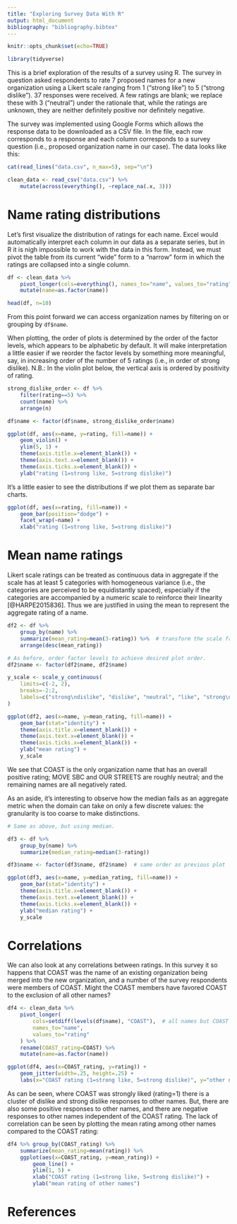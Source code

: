 ```yaml
---
title: "Exploring Survey Data With R"
output: html_document
bibliography: "bibliography.bibtex"
---
```


```r
knitr::opts_chunk$set(echo=TRUE)
```

```r
library(tidyverse)
```

This is a brief exploration of the results of a survey using R.  The survey in question asked respondents to rate 7 proposed names for a new organization using a Likert scale ranging from 1 ("strong like") to 5 ("strong dislike").  37 responses were received.  A few ratings are blank; we replace these with 3 ("neutral") under the rationale that, while the ratings are unknown, they are neither definitely positive nor definitely negative.

The survey was implemented using Google Forms which allows the response data to be downloaded as a CSV file.  In the file, each row corresponds to a response and each column corresponds to a survey question (i.e., proposed organization name in our case).  The data looks like this:

```r
cat(read_lines("data.csv", n_max=5), sep="\n")
```

```r
clean_data <- read_csv("data.csv") %>%
    mutate(across(everything(), ~replace_na(.x, 3)))
```

# Name rating distributions

Let's first visualize the distribution of ratings for each name.  Excel would automatically interpret each column in our data as a separate series, but in R it is nigh impossible to work with the data in this form.  Instead, we must pivot the table from its current "wide" form to a "narrow" form in which the ratings are collapsed into a single column.

```r
df <- clean_data %>%
    pivot_longer(cols=everything(), names_to="name", values_to="rating") %>%
    mutate(name=as.factor(name))

head(df, n=10)
```

From this point forward we can access organization names by filtering on or grouping by `df$name`.

When plotting, the order of plots is determined by the order of the factor levels, which appears to be alphabetic by default.  It will make interpretation a little easier if we reorder the factor levels by something more meaningful, say, in increasing order of the number of 5 ratings (i.e., in order of strong dislike).  N.B.: In the violin plot below, the vertical axis is ordered by positivity of rating.

```r
strong_dislike_order <- df %>%
    filter(rating==5) %>%
    count(name) %>%
    arrange(n)

df$name <- factor(df$name, strong_dislike_order$name)

ggplot(df, aes(x=name, y=rating, fill=name)) +
    geom_violin() +
    ylim(5, 1) +
    theme(axis.title.x=element_blank()) +
    theme(axis.text.x=element_blank()) +
    theme(axis.ticks.x=element_blank()) +
    ylab("rating (1=strong like, 5=strong dislike)")
```

It's a little easier to see the distributions if we plot them as separate bar charts.

```r
ggplot(df, aes(x=rating, fill=name)) +
    geom_bar(position="dodge") +
    facet_wrap(~name) +
    xlab("rating (1=strong like, 5=strong dislike)")
```

# Mean name ratings

Likert scale ratings can be treated as continuous data in aggregate if the scale has at least 5 categories with homogeneous variance (i.e., the categories are perceived to be equidistantly spaced), especially if the categories are accompanied by a numeric scale to reinforce their linearity [@HARPE2015836].  Thus we are justified in using the mean to represent the aggregate rating of a name.

```r
df2 <- df %>%
    group_by(name) %>%
    summarize(mean_rating=mean(3-rating)) %>%  # transform the scale from 5:1 to -2:2
    arrange(desc(mean_rating))

# As before, order factor levels to achieve desired plot order.
df2$name <- factor(df2$name, df2$name)

y_scale <- scale_y_continuous(
    limits=c(-2, 2),
    breaks=-2:2,
    labels=c("strong\ndislike", "dislike", "neutral", "like", "strong\nlike")
)

ggplot(df2, aes(x=name, y=mean_rating, fill=name)) +
    geom_bar(stat="identity") +
    theme(axis.title.x=element_blank()) +
    theme(axis.text.x=element_blank()) +
    theme(axis.ticks.x=element_blank()) +
    ylab("mean rating") +
    y_scale
```

We see that COAST is the only organization name that has an overall positive rating; MOVE SBC and OUR STREETS are roughly neutral; and the remaining names are all negatively rated.

As an aside, it's interesting to observe how the median fails as an aggregate metric when the domain can take on only a few discrete values: the granularity is too coarse to make distinctions.

```r
# Same as above, but using median.

df3 <- df %>%
    group_by(name) %>%
    summarize(median_rating=median(3-rating))

df3$name <- factor(df3$name, df2$name)  # same order as previous plot

ggplot(df3, aes(x=name, y=median_rating, fill=name)) +
    geom_bar(stat="identity") +
    theme(axis.title.x=element_blank()) +
    theme(axis.text.x=element_blank()) +
    theme(axis.ticks.x=element_blank()) +
    ylab("median rating") +
    y_scale
```

# Correlations

We can also look at any correlations between ratings.  In this survey it so happens that COAST was the name of an existing organization being merged into the new organization, and a number of the survey respondents were members of COAST.  Might the COAST members have favored COAST to the exclusion of all other names?

```r
df4 <- clean_data %>%
    pivot_longer(
        cols=setdiff(levels(df$name), "COAST"),  # all names but COAST
        names_to="name",
        values_to="rating"
    ) %>%
    rename(COAST_rating=COAST) %>%
    mutate(name=as.factor(name))

ggplot(df4, aes(x=COAST_rating, y=rating)) +
    geom_jitter(width=.25, height=.25) +
    labs(x="COAST rating (1=strong like, 5=strong dislike)", y="other name ratings")
```

As can be seen, where COAST was strongly liked (rating=1) there is a cluster of dislike and strong dislike responses to other names.  But, there are also some positive responses to other names, and there are negative responses to other names independent of the COAST rating.  The lack of correlation can be seen by plotting the mean rating among other names compared to the COAST rating:

```r
df4 %>% group_by(COAST_rating) %>%
    summarize(mean_rating=mean(rating)) %>%
    ggplot(aes(x=COAST_rating, y=mean_rating)) +
        geom_line() +
        ylim(1, 5) +
        xlab("COAST rating (1=strong like, 5=strong dislike)") +
        ylab("mean rating of other names")
```

# References
